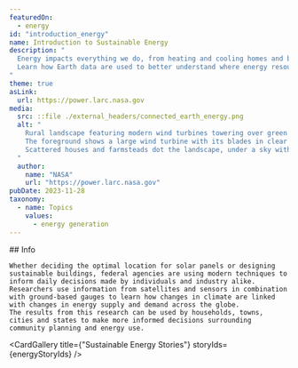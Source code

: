 ```yaml
---
featuredOn:
  - energy
id: "introduction_energy"
name: Introduction to Sustainable Energy
description: "
  Energy impacts everything we do, from heating and cooling homes and buildings, to providing development opportunities and improving quality of life.
  Learn how Earth data are used to better understand where energy resources exist and how they are impacted by physical environmental conditions, weather and climate.
"
theme: true
asLink:
  url: https://power.larc.nasa.gov
media:
  src: ::file ./external_headers/connected_earth_energy.png
  alt: "
    Rural landscape featuring modern wind turbines towering over green hills.
    The foreground shows a large wind turbine with its blades in clear focus, while additional turbines line the rolling hills in the background.
    Scattered houses and farmsteads dot the landscape, under a sky with fluffy white clouds.
  "
  author:
    name: "NASA"
    url: "https://power.larc.nasa.gov"
pubDate: 2023-11-28
taxonomy:
  - name: Topics
    values:
      - energy generation
---
```



<Block type='wide'>
  <Prose>
    ## Info

    Whether deciding the optimal location for solar panels or designing sustainable buildings, federal agencies are using modern techniques to inform daily decisions made by individuals and industry alike.
    Researchers use information from satellites and sensors in combination with ground-based gauges to learn how changes in climate are linked with changes in energy supply and demand across the globe.
    The results from this research can be used by households, towns, cities and states to make more informed decisions surrounding community planning and energy use.
  </Prose>
</Block>

<CardGallery title={"Sustainable Energy Stories"} storyIds={energyStoryIds} />